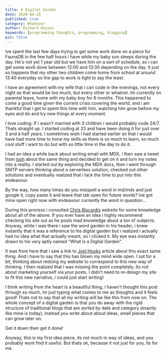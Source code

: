 ```yaml
---
title: A Digital Garden
date: 2020-04-25
published: true
category: Whatever
author: Richard Haines
keywords: [programming thoughts, programming, blogging]
pin: false
---
```



Ive spent the last few days trying to get some work done on a piece for FaunaDB in the few half hours i have while my baby son sleeps during the day. He's not yet 1 year old but we have him on a sort of schedule, so i can get some work done between 12:00 and 13:30 depending on the day. It just so happens that my other two children come home from school at around 13:40 everyday so the gap to work is tight to say the least.

I have an agreement with my wife that i can code in the evenings, not every night as that would be too much, but every other or whatnot. Im currently on parental leave, home with my baby boy for 6 months. This happened to come a good time given the current crisis covering the world, and i am thankful that i get to spent this time with him, watching him grow before my eyes and do and try new things at every moment.

I love coding. If i wasn't married with 3 children i would probably code 24/7. Thats straight up. I started coding at 33 and have been doing it for just over 3 and a half years. I sometimes wish i had started earlier so that i would have had more time to hone my skills as there is so much to learn, so much cool stuff i want to do but with so little time in the day to do it.

I had an idea a while back about writing email with MDX, i then saw a tweet from [josh](https://twitter.com/JoshWComeau) about the same thing and decided to get on it and turn my notes into a reality. I started out by exploring the MDX docs, then i went through SMTP servers thinking about a serverless solution, checked out other solutions and eventually realized that i lack the time to put into this endeavour.

<AccentBox>
  By the way, how many times do you misspell a word in md/mdx and just google
  it, copy paste it and leave that tab open for future words? Ive got mine open
  right now with endeavour currently the word in question...
</AccentBox>

During this process i consulted [Chris Biscardis](https://www.christopherbiscardi.com/) website for some knowledge about all of the above. If you ever have an idea i highly recommend checking his site out as he posts mad knowledge about a ton of subjects. Anyway, while i was there i saw the word garden in his header, i knew instantly that it was a reference to his digital garden but i realized i actually had no idea what that actually meant, so i clicked it. My eye was instantly drawn to his very aptly named "What is a Digital Garden".

It was from here that i saw a link to [Joel Hooks](https://joelhooks.com/digital-garden) article about this exact same thing. And i have to say that this has blown my mind wide open. I sat for a bit, thinking about redoing my website to correspond to this new way of thinking. I then realized that i was missing the point completely. Its not about marketing yourself via your posts. I didn't need to re-design my site to fit this new narrative, i could just start writing!

I think writing from the heart is a beautiful thing, i haven't thought this post through so much, im just typing what comes to me as thoughts and it feels good! Thats not to say that all my writing will be like this from now on. The whole concept of a digital garden is that you do away with the rigid structure of traditional blogs that are sorted by date and category (exactly like mine is today), instead you write about about ideas, small pieces that can grow later on.

<AccentBox>Get it down then get it done!</AccentBox>

Anyway, this is my first idea piece, its not much in way of ideas, and you probably wont find it useful. But thats ok, because it not just for you, its for me.
